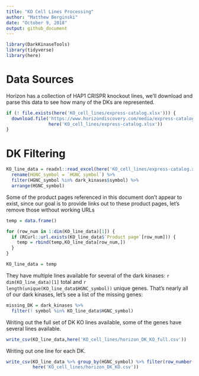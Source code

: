 ```yaml
---
title: "KO Cell Lines Processing"
author: "Matthew Berginski"
date: "October 9, 2018"
output: github_document
---
```


```r
library(DarkKinaseTools)
library(tidyverse)
library(here)
```

# Data Sources

Horizon has a collection of HAP1 CRISPR knockout lines, we'll download and parse this data to see how many of the DKs are represented.

```r
if (! file.exists(here('KO_cell_lines/express-catalog.xlsx'))) {
  download.file('https://www.horizondiscovery.com/media/express-catalog/express-catalog.xlsx',
                here('KO_cell_lines/express-catalog.xlsx'))
}
```

# DK Filtering

```r
KO_line_data = readxl::read_excel(here('KO_cell_lines/express-catalog.xlsx')) %>%
  rename(HGNC_symbol = `HGNC symbol`) %>%
  filter(HGNC_symbol %in% dark_kinases$symbol) %>%
  arrange(HGNC_symbol)
```

Some of the product pages referenced in this document don't appear to exist, since our goal is to provide links out to these product pages, let's remove those without working URLs

```r
temp = data.frame()

for (row_num in 1:dim(KO_line_data)[1]) {
  if (RCurl::url.exists(KO_line_data$`Product page`[row_num])) {
    temp = rbind(temp,KO_line_data[row_num,])
  }
}

KO_line_data = temp
```

They have multiple lines available for several of the dark kinases: `r dim(KO_line_data)[1]` total and `r length(unique(KO_line_data$HGNC_symbol))` unique genes. That's nearly all of our dark kinases, let's see a list of the missing genes:

```r
missing_DK = dark_kinases %>%
  filter(! symbol %in% KO_line_data$HGNC_symbol)
```

Writing out the full set of DK KO lines available, some of the genes have several lines available.

```r
write_csv(KO_line_data,here('KO_cell_lines/horizon_DK_KO_full.csv'))
```

Writing out one line for each DK.

```r
write_csv(KO_line_data %>% group_by(HGNC_symbol) %>% filter(row_number() == 1),
          here('KO_cell_lines/horizon_DK_KO.csv'))
```